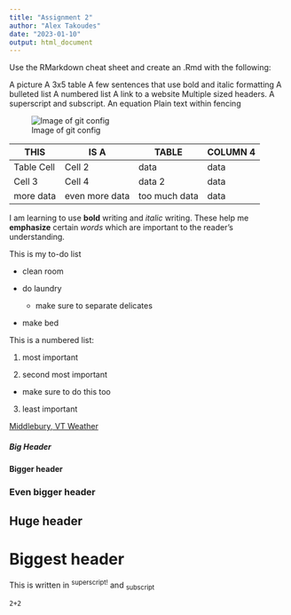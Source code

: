 ```yaml
---
title: "Assignment 2"
author: "Alex Takoudes"
date: "2023-01-10"
output: html_document
---
```


Use the RMarkdown cheat sheet and create an .Rmd with the following:

A picture
A 3x5 table
A few sentences that use bold and italic formatting
A bulleted list
A numbered list
A link to a website
Multiple sized headers.
A superscript and subscript.
An equation
Plain text within fencing

![Image of git config](/Users/alextakoudes/Desktop/Classes/BIOL1007/gitconfig.jpeg)

 THIS  | IS A | TABLE | COLUMN 4 | COLUMNS 5
-------------  | ------------- | ---------- | -------
Table Cell     | Cell 2        | data | data | data
Cell 3         | Cell 4        | data 2 | data | data
more data | even more data | too much data | data | data

I am learning to use **bold** writing and *italic* writing. These help me **emphasize** certain *words* which are important to the reader's understanding.

This is my to-do list

* clean room

* do laundry
  + make sure to separate delicates

* make bed

This is a numbered list:

1. most important

2. second most important
  + make sure to do this too
  
3. least important

[Middlebury, VT Weather](https://www.wunderground.com/weather/us/vt/middlebury/44.01,-73.17)

##### Big Header
#### Bigger header
### Even bigger header
## Huge header
# Biggest header

This is written in ^superscript!^ and ~subscript~

`2+2`